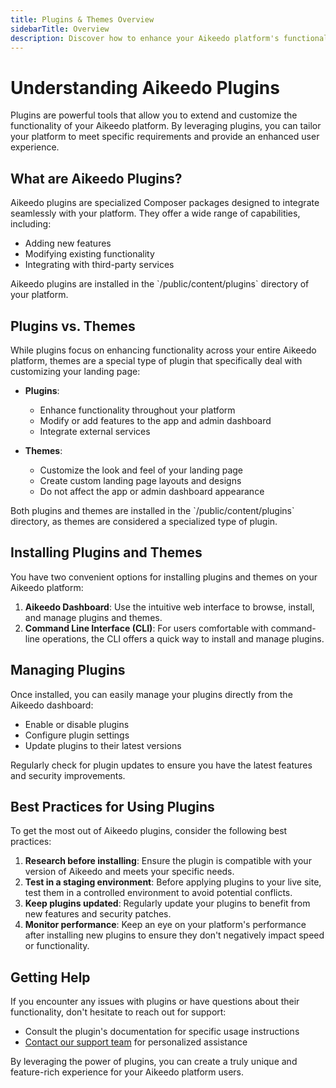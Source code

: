 ```yaml
---
title: Plugins & Themes Overview
sidebarTitle: Overview
description: Discover how to enhance your Aikeedo platform's functionality by enabling and configuring plugins, and learn about the difference between plugins and themes.
---
```


# Understanding Aikeedo Plugins

Plugins are powerful tools that allow you to extend and customize the functionality of your Aikeedo platform. By leveraging plugins, you can tailor your platform to meet specific requirements and provide an enhanced user experience.

## What are Aikeedo Plugins?

Aikeedo plugins are specialized Composer packages designed to integrate seamlessly with your platform. They offer a wide range of capabilities, including:

- Adding new features
- Modifying existing functionality
- Integrating with third-party services

<Note>
  Aikeedo plugins are installed in the `/public/content/plugins` directory of your platform.
</Note>

## Plugins vs. Themes

While plugins focus on enhancing functionality across your entire Aikeedo platform, themes are a special type of plugin that specifically deal with customizing your landing page:

- **Plugins**: 
  - Enhance functionality throughout your platform
  - Modify or add features to the app and admin dashboard
  - Integrate external services

- **Themes**: 
  - Customize the look and feel of your landing page
  - Create custom landing page layouts and designs
  - Do not affect the app or admin dashboard appearance

<Info>
  Both plugins and themes are installed in the `/public/content/plugins` directory, as themes are considered a specialized type of plugin.
</Info>

## Installing Plugins and Themes

You have two convenient options for installing plugins and themes on your Aikeedo platform:

1. **Aikeedo Dashboard**: Use the intuitive web interface to browse, install, and manage plugins and themes.
2. **Command Line Interface (CLI)**: For users comfortable with command-line operations, the CLI offers a quick way to install and manage plugins.

## Managing Plugins

Once installed, you can easily manage your plugins directly from the Aikeedo dashboard:

- Enable or disable plugins
- Configure plugin settings
- Update plugins to their latest versions

<Tip>
  Regularly check for plugin updates to ensure you have the latest features and security improvements.
</Tip>

## Best Practices for Using Plugins

To get the most out of Aikeedo plugins, consider the following best practices:

1. **Research before installing**: Ensure the plugin is compatible with your version of Aikeedo and meets your specific needs.
2. **Test in a staging environment**: Before applying plugins to your live site, test them in a controlled environment to avoid potential conflicts.
3. **Keep plugins updated**: Regularly update your plugins to benefit from new features and security patches.
4. **Monitor performance**: Keep an eye on your platform's performance after installing new plugins to ensure they don't negatively impact speed or functionality.

## Getting Help

If you encounter any issues with plugins or have questions about their functionality, don't hesitate to reach out for support:

- Consult the plugin's documentation for specific usage instructions
- [Contact our support team](mailto:support@aikeedo.com) for personalized assistance

By leveraging the power of plugins, you can create a truly unique and feature-rich experience for your Aikeedo platform users.

